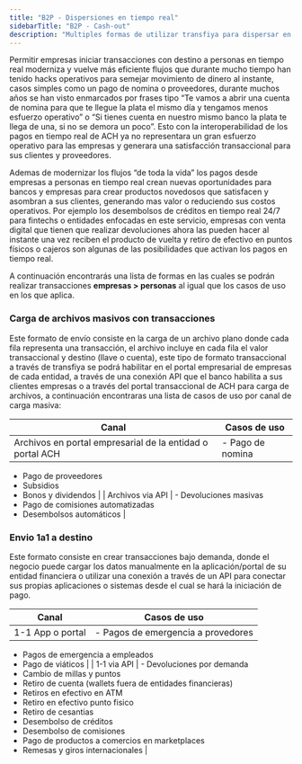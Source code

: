 ```yaml
---
title: "B2P - Dispersiones en tiempo real"
sidebarTitle: "B2P - Cash-out"
description: "Multiples formas de utilizar transfiya para dispersar en tiempo real "
---
```


Permitir empresas iniciar transacciones con destino a personas en tiempo real moderniza y vuelve más eficiente flujos que durante mucho tiempo han tenido hacks operativos para semejar movimiento de dinero al instante, casos simples como un pago de nomina o proveedores, durante muchos años se han visto enmarcados por frases tipo “Te vamos a abrir una cuenta de nomina para que te llegue la plata el mismo día y tengamos menos esfuerzo operativo” o “Si tienes cuenta en nuestro mismo banco la plata te llega de una, si no se demora un poco”. Esto con la interoperabilidad de los pagos en tiempo real de ACH ya no representara un gran esfuerzo operativo para las empresas y generara una satisfacción transaccional para sus clientes y proveedores.

Ademas de modernizar los flujos “de toda la vida” los pagos desde empresas a personas en tiempo real crean nuevas oportunidades para bancos y empresas para crear productos novedosos que satisfacen y asombran a sus clientes, generando mas valor o reduciendo sus costos operativos. Por ejemplo los desembolsos de créditos en tiempo real 24/7 para fintechs o entidades enfocadas en este servicio, empresas con venta digital que tienen que realizar devoluciones ahora las pueden hacer al instante una vez reciben el producto de vuelta y retiro de efectivo en puntos físicos o cajeros son algunas de las posibilidades que activan los pagos en tiempo real.

A continuación encontrarás una lista de formas en las cuales se podrán realizar transacciones **empresas > personas** al igual que los casos de uso en los que aplica.

### **Carga de archivos masivos con transacciones**

Este formato de envío consiste en la carga de un archivo plano donde cada fila representa una transacción, el archivo incluye en cada fila el valor transaccional y destino (llave o cuenta), este tipo de formato transaccional a través de transfiya se podrá habilitar en el portal empresarial de empresas de cada entidad, a través de una conexión API que el banco habilita a sus clientes empresas o a través del portal transaccional de ACH para carga de archivos, a continuación encontraras una lista de casos de uso por canal de carga masiva:

| Canal | Casos de uso |
| --- | --- |
| Archivos en portal empresarial de la entidad o portal ACH | - Pago de nomina
- Pago de proveedores
- Subsidios
- Bonos y dividendos |
| Archivos via API | - Devoluciones masivas
- Pago de comisiones automatizadas
- Desembolsos automáticos |

### **Envio 1a1 a destino**

Este formato consiste en crear transacciones bajo demanda, donde el negocio puede cargar los datos manualmente en la aplicación/portal de su entidad financiera o utilizar una conexión a través de un API para conectar sus propias aplicaciones o sistemas desde el cual se hará la iniciación de pago.

| Canal | Casos de uso |
| --- | --- |
| 1-1 App o portal | - Pagos de emergencia a provedores
- Pagos de emergencia a empleados
- Pago de viáticos |
| 1-1 via API | - Devoluciones por demanda
- Cambio de millas y puntos
- Retiro de cuenta (wallets fuera de entidades financieras)
- Retiros en efectivo en ATM
- Retiro en efectivo punto fisico
- Retiro de cesantias
- Desembolso de créditos
- Desembolso de comisiones
- Pago de productos a comercios en marketplaces
- Remesas y giros internacionales |
